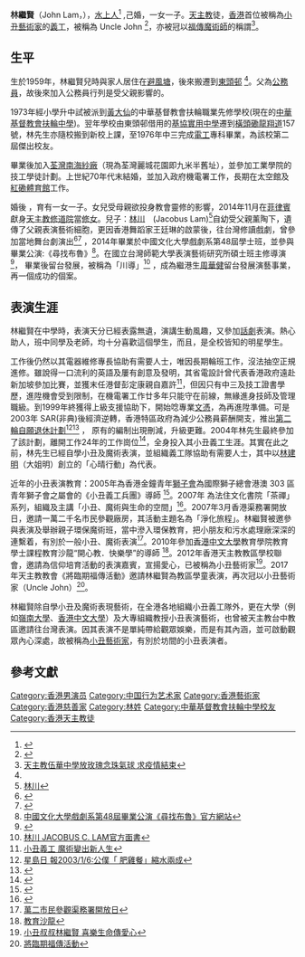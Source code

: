 '''林繼賢'''（John Lam，{{bd|1959年}}），[[水上人|水上人]]<ref name="#1">{{Cite web |url=http://jy.catholic.org.hk/node/537 |title=小丑叔叔林繼賢 喜樂生命傳愛心  |access-date=2012-08-18 |archive-url=https://web.archive.org/web/20160304211845/http://jy.catholic.org.hk/node/537 |archive-date=2016-03-04 |dead-url=yes }}</ref>
,己婚，一女一子。[[天主教|天主教]]徒，[[香港|香港]]首位被稱為[[小丑|小丑]][[藝術家|藝術家]]的[[義工|義工]]，被稱為 Uncle John  <ref>{{Cite web |url=http://u21.hk/youthnet/newsletter/magizine/mag186.htm |title=青。專題 |access-date=2011-12-23 |archive-date=2012-10-19 |archive-url=https://web.archive.org/web/20121019093448/http://u21.hk/youthnet/newsletter/magizine/mag186.htm |dead-url=yes }}</ref>，亦被冠以[[福傳|福傳]][[魔術師|魔術師]]的稱謂<ref>[https://kkp.org.hk/node/20911 天主教伍華中學放玫瑰念珠氣球 求疫情結束]</ref>。

== 生平 ==
生於1959年，林繼賢兒時與家人居住在[[避風塘|避風塘]]，後來搬遷到[[東頭邨|東頭邨]] <ref name="#1"/>。父為[[公務員|公務員]]，故後來加入公務員行列是受父親影響的。

1973年經小學升中試被派到[[黃大仙_(香港地方)|黃大仙]]的中華基督教會扶輪職業先修學校(現在的[[中華基督教會扶輪中學|中華基督教會扶輪中學]])。翌年學校由東頭邨借用的[[基協實用中學|基協實用中學]]遷到[[橫頭磡|橫頭磡]][[龍翔道|龍翔道]]157號，林先生亦隨校搬到新校上課，至1976年中三完成[[電工|電工]]專科畢業，為該校第二屆傑出校友。

畢業後加入[[荃灣|荃灣]][[南海紗廠|南海紗廠]]（現為荃灣麗城花園即九米半舊址），並參加工業學院的技工學徒計劃。上世紀70年代末結婚，並加入政府機電署工作，長期在太空館及[[紅磡體育館|紅磡體育館]]工作。

婚後 ，育有一女一子。女兒受母親欲投身教會靈修的影響，2014年11月在[[菲律賓|菲律賓]]獻身[[天主教|天主教]][[修道院|修道院]]當[[修女|修女]]。兒子：[[林川|林川]]　(Jacobus Lam)<ref>[https://www.glartent.com/XX/Unknown/100924401422994/%E6%9E%97%E5%B7%9D-Jacobus-C.-Lam 林川]</ref>自幼受父親薰陶下，遺傳了父親表演藝術細胞，更因香港舞蹈家王廷琳的啟蒙後，往台灣修讀戲劇，曾參加當地舞台劇演出<ref>{{Cite web |url=http://dta.pccu.edu.tw/files/16-1158-16522.php |title=第四十八屆三年級學年公演<<月暈>> |access-date=2015-10-05 |archive-date=2019-08-23 |archive-url=https://web.archive.org/web/20190823055939/http://dta.pccu.edu.tw/files/16-1158-16522.php |dead-url=no }}</ref><ref>{{Cite web |url=http://heyevent.com/event/ubpj32mlqs3sca/life |title=中國文化大學戲劇系冬季劇展 |access-date=2015-10-05 |archive-date=2020-05-01 |archive-url=https://web.archive.org/web/20200501191847/http://heyevent.com/event/ubpj32mlqs3sca/life |dead-url=no }}</ref>
，2014年畢業於中國文化大學戲劇系第48屆學士班，並參與畢業公演:《尋找布魯》<ref>[https://m.facebook.com/BlueOfHappiness?v=info 中國文化大學戲劇系第48屆畢業公演《尋找布魯》官方網站]</ref>。在國立台灣師範大學表演藝術研究所碩士班主修導演 <Ref>
{{Cite web |url=http://dta.pccu.edu.tw/files/14-1158-27264,r438-1.php |title=賀~~林川學長 高中 師大表演藝術研究所~~ |access-date=2015-10-05 |archive-date=2019-08-22 |archive-url=https://web.archive.org/web/20190822111849/http://dta.pccu.edu.tw/files/14-1158-27264,r438-1.php |dead-url=no }}
</ref>，
畢業後留台發展，被稱為「川導」<ref>
[https://www.facebook.com/JacobusCLAM/ 林川 JACOBUS C. LAM官方面書]</ref>
，成為繼港生[[周華健|周華健]]留台發展演藝事業，再一個成功的個案。

==表演生涯==
林繼賢在中學時，表演天分已經表露無遺，演講生動風趣，又參加[[話劇|話劇]]表演。熱心助人，班中同學及老師，均十分喜歡這個學生，而且，是全校皆知的明星學生。

工作後仍然以其電器維修專長協助有需要人士，唯因長期輪班工作，沒法抽空正規進修。雖說得一口流利的英語及屢有創意及發明，其省電設計曾代表香港政府遠赴新加坡參加比賽，並獲末任港督彭定康親自嘉許<ref>[https://sys01.lib.hkbu.edu.hk/bujspa/details.php?lang=cht&qry=%E4%BD%95%E5%AF%B6%E5%84%80&stype=authoreditor_s&page=1&psize=10&sort=rel&syr=1969&eyr=2017&did=bujspa0005756&tab1=text&tab2=article 小丑義工 魔術變出新人生]</ref>，但因只有中三及技工證書學歷，進陞機會受到限制，在機電署工作廿多年只能守在前線，無緣進身技師及管理職級。到1999年終獲得上級支援協助下，開始唸專業[[文憑|文憑]]，為再進陞準備。可是2003年 SAR(非典)後經濟逆轉，香港特區政府為減少公務員薪酬開支，推出[[第二輪自願退休計劃|第二輪自願退休計劃]]<ref>[http://singtao.com/archive/fullstory.asp?andor=or&year1=2003&month1=1&day1=6&year2=2003&month2=1&day2=6&category=all&id=20030106a10&keyword1=&keyword2= 星島日 報2003/1/6:公僕「 肥雞餐」縮水兩成] </ref><ref>{{Cite web |url=http://www.csb.gov.hk/tc_chi/admin/csr/414.html |title=自願退休計劃 |access-date=2015-10-07 |archive-date=2020-05-01 |archive-url=https://web.archive.org/web/20200501191907/https://www.csb.gov.hk/tc_chi/admin/csr/414.html |dead-url=no }}</ref> ，
原有的編制出現刪減，升級更難。2004年林先生最終參加了該計劃，離開工作24年的工作崗位<ref>{{Cite web |url=http://www.cpcydss.edu.hk/student_work/attachment/08_09_flower/people/people%207.pdf |title=金巴崙長老會耀道中學：人物專訪 |access-date=2011-12-23 |archive-date=2013-10-20 |archive-url=https://web.archive.org/web/20131020032205/http://www.cpcydss.edu.hk/student_work/attachment/08_09_flower/people/people%207.pdf |dead-url=yes }}</ref>，全身投入其小丑義工生涯。其實在此之前，林先生已經自學小丑及魔術表演，並組織義工隊協助有需要人士，其中以[[林建明|林建明]]（大姐明）創立的「心晴行動」為代表。

近年的小丑表演教育：2005年為香港金鐘青年[[獅子會|獅子會]]為國際獅子總會港澳 303 區青年獅子會之屬會的《小丑義工兵團》導師 <ref>{{Cite web |url=http://preqwclown.blogspot.com/ |title=「小丑義工兵團」 |access-date=2011-12-23 |archive-date=2020-05-01 |archive-url=https://web.archive.org/web/20200501191917/http://preqwclown.blogspot.com/ |dead-url=no }}</ref>。2007年 為法住文化書院「茶禪」系列，組織及主講「小丑、魔術與生命的空間」<ref>{{Cite web |url=http://www.dbi.org.hk/web/tea_zen.htm |title=「法住文化書院 週六「茶禪」」 |access-date=2011-12-23 |archive-date=2013-10-22 |archive-url=https://web.archive.org/web/20131022190617/http://www.dbi.org.hk/web/tea_zen.htm |dead-url=no }}</ref>。2007年3月香港渠務署開放日，邀請一萬二千名市民參觀廠房，其活動主題名為「淨化旅程」。林繼賢被邀參與表演及舉辦親子環保魔術班，當中滲入環保教育，把小朋友和污水處理廠深深的連繫着，有別於一般小丑、魔術表演<ref>[https://www.dsd.gov.hk/Documents/Newsletter/news44/n001.html  萬二市民參觀渠務署開放日]</ref>。2010年參加[[香港中文大學|香港中文大學]]教育學院教育學士課程教育沙龍“開心教．快樂學”的導師 <ref>[http://blog.fed.cuhk.edu.hk/edu_salon/?feed=rss2 教育沙龍]{{Dead link|date=2019年11月 |bot=InternetArchiveBot |fix-attempted=yes }}</ref>。2012年香港天主教教區學校聯會，邀請為信仰培育活動的表演嘉賓，宣揚愛心，已被稱為小丑藝術家<ref>[http://jy.catholic.org.hk/node/537 小丑叔叔林繼賢 喜樂生命傳愛心]</ref>。2017年天主教教會《將臨期福傳活動》邀請林繼賢為教區學童表演，再次冠以小丑藝術家（Uncle John）<ref>[https://1718.pbk.edu.hk/12/20171222/20171222.php 將臨期福傳活動]</ref>。

林繼賢除自學小丑及魔術表現藝術，在全港各地組織小丑義工隊外，更在大學（例如[[嶺南大學_(香港)|嶺南大學]]、[[香港中文大學|香港中文大學]]）及大專組織教授小丑表演藝術，也曾被天主教台中教區邀請往台灣表演。因其表演不是單純帶給觀眾娛樂，而是有其內涵，並可啟動觀眾內心深處，故被稱為[[小丑|小丑]][[藝術家|藝術家]]，有別於坊間的小丑表演者。

==參考文獻==
{{reflist}}

[[Category:香港男演员|Category:香港男演员]]
[[Category:中国行为艺术家|Category:中国行为艺术家]]
[[Category:香港藝術家|Category:香港藝術家]]
[[Category:香港慈善家|Category:香港慈善家]]
[[Category:林姓|Category:林姓]]
[[Category:中華基督教會扶輪中學校友|Category:中華基督教會扶輪中學校友]]
[[Category:香港天主教徒|Category:香港天主教徒]]